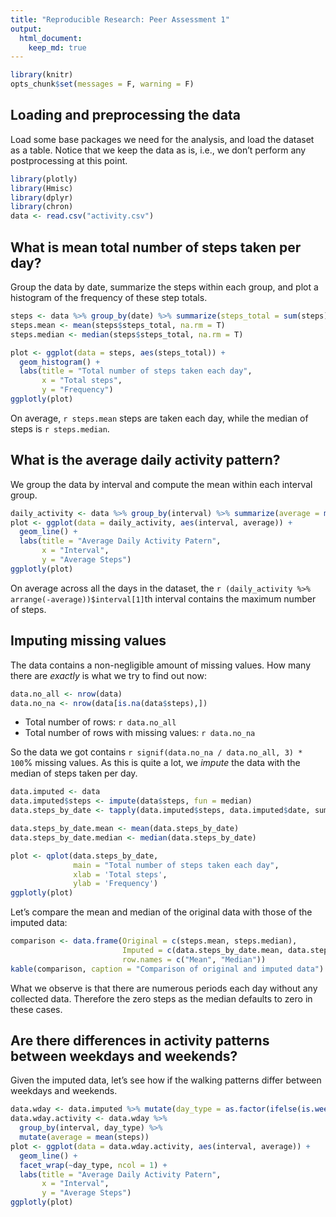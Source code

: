 ```yaml
---
title: "Reproducible Research: Peer Assessment 1"
output: 
  html_document:
    keep_md: true
---
```


```r
library(knitr)
opts_chunk$set(messages = F, warning = F)
```

## Loading and preprocessing the data

Load some base packages we need for the analysis, and load the dataset as a table.
Notice that we keep the data as is, i.e., we don't perform any postprocessing at this point.

```r
library(plotly)
library(Hmisc)
library(dplyr)
library(chron)
data <- read.csv("activity.csv")
```

## What is mean total number of steps taken per day?

Group the data by date, summarize the steps within each group,
and plot a histogram of the frequency of these step totals.

```r
steps <- data %>% group_by(date) %>% summarize(steps_total = sum(steps))
steps.mean <- mean(steps$steps_total, na.rm = T)
steps.median <- median(steps$steps_total, na.rm = T)

plot <- ggplot(data = steps, aes(steps_total)) +
  geom_histogram() +
  labs(title = "Total number of steps taken each day",
       x = "Total steps",
       y = "Frequency")
ggplotly(plot)
```

On average, `r steps.mean` steps are taken each day, while the median of steps is `r steps.median`.

## What is the average daily activity pattern?

We group the data by interval and compute the mean within each interval group.

```r
daily_activity <- data %>% group_by(interval) %>% summarize(average = mean(steps, na.rm = T))
plot <- ggplot(data = daily_activity, aes(interval, average)) +
  geom_line() +
  labs(title = "Average Daily Activity Patern",
       x = "Interval",
       y = "Average Steps")
ggplotly(plot)
```

On average across all the days in the dataset, the `r (daily_activity %>% arrange(-average))$interval[1]`th interval contains the maximum number of steps.

## Imputing missing values

The data contains a non-negligible amount of missing values.
How many there are _exactly_ is what we try to find out now:

```r
data.no_all <- nrow(data)
data.no_na <- nrow(data[is.na(data$steps),])
```

- Total number of rows: `r data.no_all`
- Total number of rows with missing values: `r data.no_na`

So the data we got contains `r signif(data.no_na / data.no_all, 3) * 100`% missing values.
As this is quite a lot, we _impute_ the data with the median of steps taken per day.

```r
data.imputed <- data
data.imputed$steps <- impute(data$steps, fun = median)
data.steps_by_date <- tapply(data.imputed$steps, data.imputed$date, sum)

data.steps_by_date.mean <- mean(data.steps_by_date)
data.steps_by_date.median <- median(data.steps_by_date)

plot <- qplot(data.steps_by_date,
              main = "Total number of steps taken each day",
              xlab = 'Total steps',
              ylab = 'Frequency')
ggplotly(plot)
```

Let's compare the mean and median of the original data with those of the imputed data:

```r
comparison <- data.frame(Original = c(steps.mean, steps.median),
                         Imputed = c(data.steps_by_date.mean, data.steps_by_date.median),
                         row.names = c("Mean", "Median"))
kable(comparison, caption = "Comparison of original and imputed data")
```

What we observe is that there are numerous periods each day without any collected data.
Therefore the zero steps as the median defaults to zero in these cases.

## Are there differences in activity patterns between weekdays and weekends?

Given the imputed data, let's see how if the walking patterns differ between weekdays and weekends.

```r
data.wday <- data.imputed %>% mutate(day_type = as.factor(ifelse(is.weekend(as.Date(date)), "weekend", "weekday")))
data.wday.activity <- data.wday %>%
  group_by(interval, day_type) %>%
  mutate(average = mean(steps))
plot <- ggplot(data = data.wday.activity, aes(interval, average)) +
  geom_line() +
  facet_wrap(~day_type, ncol = 1) + 
  labs(title = "Average Daily Activity Patern",
       x = "Interval",
       y = "Average Steps")
ggplotly(plot)
```

